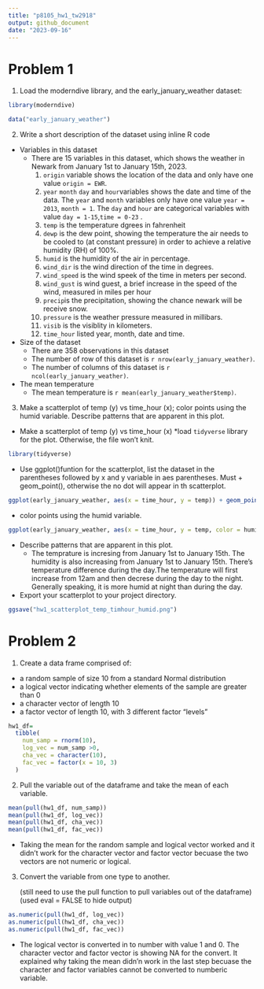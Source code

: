 ```yaml
---
title: "p8105_hw1_tw2918"
output: github_document
date: "2023-09-16"
---
```


# Problem 1
1. Load the moderndive library, and the early_january_weather dataset:

```r
library(moderndive)
```

```r
data("early_january_weather")
```

2. Write a short description of the dataset using inline R code

* Variables in this dataset
  * There are 15 variables in this dataset, which shows the weather in Newark from January 1st to January 15th, 2023. 
    1. `origin` variable shows the location of the data and only have one value `origin = EWR`.
    2. `year` `month` `day` and `hour`variables shows the date and time of the data. The `year` and `month` variables only have one value `year = 2013`, `month = 1`. The `day` and `hour` are categorical variables with value `day = 1-15`,`time = 0-23` .
    3. `temp` is the temperature dgrees in fahrenheit
    4. `dewp` is the dew point, showing the temperature the air needs to be cooled to (at constant pressure) in order to achieve a relative humidity (RH) of 100%.
    5. `humid` is the humidity of the air in percentage.
    6. `wind_dir` is the wind direction of the time in degrees.
    7. `wind_speed` is the wind speek of the time in meters per second.
    8. `wind_gust` is wind guest,  a brief increase in the speed of the wind, measured in miles per hour
    9. `precip`is the precipitation, showing the chance newark will be receive snow.
    10. `pressure` is the weather pressure measured in millibars.
    11. `visib` is the visiblity in kilometers.
    12. `time_hour` listed year, month, date and time. 

* Size of the dataset
  * There are 358 observations in this dataset
  * The number of row of this dataset is `r nrow(early_january_weather)`.
  * The number of columns of this dataset is `r ncol(early_january_weather)`.

* The mean temperature
  * The mean temperature is `r mean(early_january_weather$temp)`.

3. Make a scatterplot of temp (y) vs time_hour (x); color points using the humid variable. Describe patterns that are apparent in this plot.

* Make a scatterplot of temp (y) vs time_hour (x)
  *load `tidyverse` library for the plot. Otherwise, the file won't knit.
```r
library(tidyverse)
```

  * Use ggplot()funtion for the scatterplot, list the dataset in the parentheses followed by x and y variable in aes parentheses. Must + geom_point(), otherwise the no dot will appear in th scatterplot. 
```r
ggplot(early_january_weather, aes(x = time_hour, y = temp)) + geom_point()
```

  * color points using the humid variable.
```r
ggplot(early_january_weather, aes(x = time_hour, y = temp, color = humid )) + geom_point()
```

  * Describe patterns that are apparent in this plot.
    * The temprature is incresing from January 1st to January 15th. The humidity is also increasing from January 1st to January 15th. There's temperature difference during the day.The temperature will first increase from 12am and then decrese during the day to the night. Generally speaking, it is more humid at night than during the day. 
    
  * Export your scatterplot to your project directory.
```r
ggsave("hw1_scatterplot_temp_timhour_humid.png")
```

# Problem 2
1. Create a data frame comprised of:
* a random sample of size 10 from a standard Normal distribution
* a logical vector indicating whether elements of the sample are greater than 0
* a character vector of length 10
* a factor vector of length 10, with 3 different factor “levels”

```r
hw1_df=
  tibble(
    num_samp = rnorm(10),
    log_vec = num_samp >0,
    cha_vec = character(10),
    fac_vec = factor(x = 10, 3)
  )
```

2. Pull the variable out of the dataframe and take the mean of each variable. 
```r
mean(pull(hw1_df, num_samp))
mean(pull(hw1_df, log_vec))
mean(pull(hw1_df, cha_vec))
mean(pull(hw1_df, fac_vec))
```
* Taking the mean for the random sample and logical vector worked and it didn't work for the character vector and factor vector becuase the two vectors are not numeric or logical.

3. Convert the variable from one type to another.

    (still need to use the pull function to pull variables out of the dataframe)
    (used eval = FALSE to hide output)

```r
as.numeric(pull(hw1_df, log_vec))
as.numeric(pull(hw1_df, cha_vec))
as.numeric(pull(hw1_df, fac_vec))
```

* The logical vector is converted in to number with value 1 and 0. The character vector and factor vector is showing NA for the convert. It explained why taking the mean didn'n work in the last step becuase the character and factor variables cannot be converted to numberic variable. 